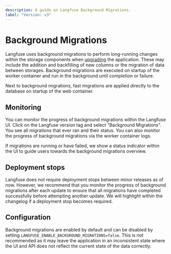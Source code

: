```yaml
---
description: A guide on Langfuse Background Migrations.
label: "Version: v3"
---
```


# Background Migrations

Langfuse uses background migrations to perform long-running changes within the storage components when [upgrading](/self-hosting/upgrade) the application.
These may include the addition and backfilling of new columns or the migration of data between storages.
Background migrations are executed on startup of the worker container and run in the background until completion or failure.

Next to background migrations, fast migrations are applied directly to the database on startup of the web container.

## Monitoring

You can monitor the progress of background migrations within the Langfuse UI.
Click on the Langfuse version tag and select "Background Migrations".
You see all migrations that ever ran and their status.
You can also monitor the progress of background migrations via the worker container logs.

If migrations are running or have failed, we show a status indicator within the UI to guide users towards the background migrations overview.

## Deployment stops

Langfuse does not require deployment stops between minor releases as of now.
However, we recommend that you monitor the progress of background migrations after each update to ensure that all migrations have completed successfully before attempting another update.
We will highlight within the changelog if a deployment stop becomes required.

## Configuration

Background migrations are enabled by default and can be disabled by setting `LANGFUSE_ENABLE_BACKGROUND_MIGRATIONS=false`. This is not recommended as it may leave the application in an inconsistent state where the UI and API does not reflect the current state of the data correctly.

